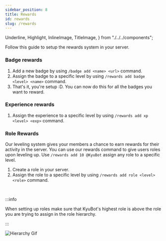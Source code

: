 ```yaml
---
sidebar_position: 8
title: Rewards
id: rewards
slug: /rewards
---
```


  Underline,
  Highlight,
  InlineImage,
  TitleImage,
} from "./../../components";

Follow this guide to setup the rewards system in your server.

<Underline />

### Badge rewards

1. Add a new badge by using `/badge add <name> <url>` command.
2. Assign the badge to a specific level by using `/rewards add badge <level> <name>` command.
3. That's it, you're setup :D. You can now do this for all the badges you want to reward.

### Experience rewards

1. Assign the experience to a specific level by using `/rewards add xp <level> <exp>` command.

### Role Rewards

Our leveling system gives your members a chance to earn rewards for their activity in the server.
You can use our rewards command to give users roles upon leveling up. Use `/rewards add 10 @KyuBot` assign any role to a specific level.

1. Create a role in your server.
2. Assign the role to a specific level by using `/rewards add role <level> <role>` command.

<br />

:::info

When setting up roles make sure that KyuBot's highest role is above the role you are trying to assign in the role hierarchy.

:::

![Hierarchy Gif](https://media.discordapp.net/attachments/932069176007331900/932074434142011482/Hierarchy.gif)
